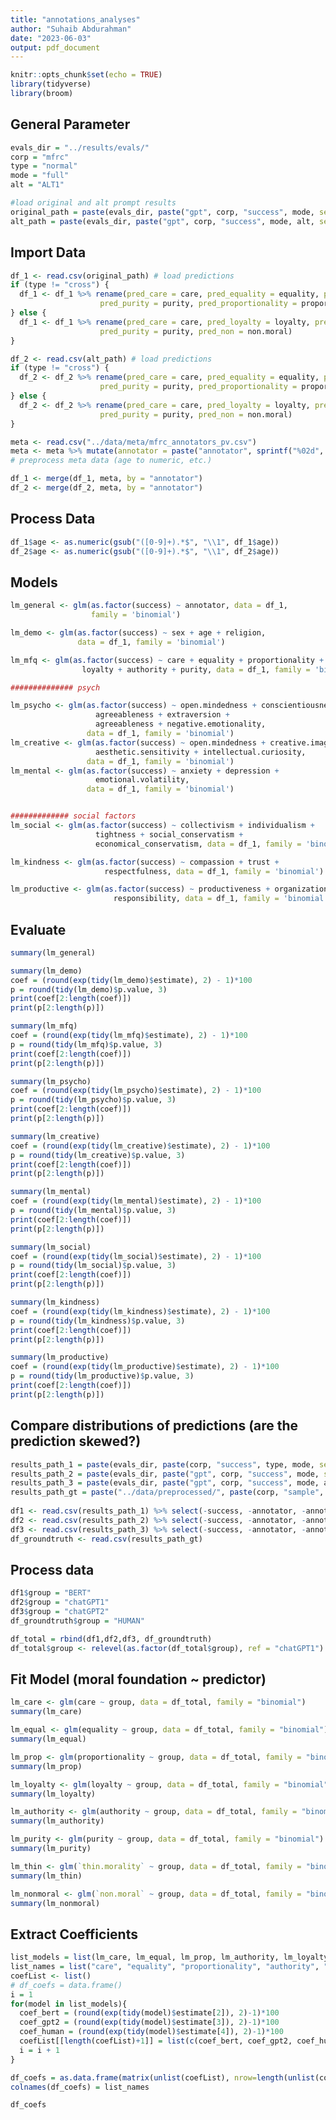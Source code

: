 ---
title: "annotations_analyses"
author: "Suhaib Abdurahman"
date: "2023-06-03"
output: pdf_document
---

```{r setup, include=FALSE}
knitr::opts_chunk$set(echo = TRUE)
library(tidyverse)
library(broom)
```

## General Parameter

```{r}
evals_dir = "../results/evals/"
corp = "mfrc"
type = "normal"
mode = "full"
alt = "ALT1"

#load original and alt prompt results
original_path = paste(evals_dir, paste("gpt", corp, "success", mode, sep="_"), ".csv", sep="") #chatGPT
alt_path = paste(evals_dir, paste("gpt", corp, "success", mode, alt, sep="_"), ".csv", sep="")
```

## Import Data

```{r}
df_1 <- read.csv(original_path) # load predictions
if (type != "cross") {
  df_1 <- df_1 %>% rename(pred_care = care, pred_equality = equality, pred_loyalty = loyalty, pred_authority = authority,
                    pred_purity = purity, pred_proportionality = proportionality, pred_thin = thin.morality, pred_non = non.moral)
} else {
  df_1 <- df_1 %>% rename(pred_care = care, pred_loyalty = loyalty, pred_authority = authority,
                    pred_purity = purity, pred_non = non.moral)
}

df_2 <- read.csv(alt_path) # load predictions
if (type != "cross") {
  df_2 <- df_2 %>% rename(pred_care = care, pred_equality = equality, pred_loyalty = loyalty, pred_authority = authority,
                    pred_purity = purity, pred_proportionality = proportionality, pred_thin = thin.morality, pred_non = non.moral)
} else {
  df_2 <- df_2 %>% rename(pred_care = care, pred_loyalty = loyalty, pred_authority = authority,
                    pred_purity = purity, pred_non = non.moral)
}

meta <- read.csv("../data/meta/mfrc_annotators_pv.csv")
meta <- meta %>% mutate(annotator = paste("annotator", sprintf("%02d", ID), sep = ""))
# preprocess meta data (age to numeric, etc.)

df_1 <- merge(df_1, meta, by = "annotator")
df_2 <- merge(df_2, meta, by = "annotator")
```

## Process Data

```{r}
df_1$age <- as.numeric(gsub("([0-9]+).*$", "\\1", df_1$age))
df_2$age <- as.numeric(gsub("([0-9]+).*$", "\\1", df_2$age))
```

## Models

```{r}
lm_general <- glm(as.factor(success) ~ annotator, data = df_1, 
                  family = 'binomial')

lm_demo <- glm(as.factor(success) ~ sex + age + religion, 
               data = df_1, family = 'binomial')

lm_mfq <- glm(as.factor(success) ~ care + equality + proportionality + 
                loyalty + authority + purity, data = df_1, family = 'binomial')

############## psych

lm_psycho <- glm(as.factor(success) ~ open.mindedness + conscientiousness + 
                   agreeableness + extraversion + 
                   agreeableness + negative.emotionality, 
                 data = df_1, family = 'binomial')
lm_creative <- glm(as.factor(success) ~ open.mindedness + creative.imagination + 
                   aesthetic.sensitivity + intellectual.curiosity,
                 data = df_1, family = 'binomial')
lm_mental <- glm(as.factor(success) ~ anxiety + depression + 
                   emotional.volatility,
                 data = df_1, family = 'binomial')


############# social factors
lm_social <- glm(as.factor(success) ~ collectivism + individualism + 
                   tightness + social_conservatism + 
                   economical_conservatism, data = df_1, family = 'binomial')

lm_kindness <- glm(as.factor(success) ~ compassion + trust + 
                     respectfulness, data = df_1, family = 'binomial')

lm_productive <- glm(as.factor(success) ~ productiveness + organization + 
                       responsibility, data = df_1, family = 'binomial')
```


## Evaluate

```{r}
summary(lm_general)

summary(lm_demo)
coef = (round(exp(tidy(lm_demo)$estimate), 2) - 1)*100
p = round(tidy(lm_demo)$p.value, 3)
print(coef[2:length(coef)])
print(p[2:length(p)])

summary(lm_mfq)
coef = (round(exp(tidy(lm_mfq)$estimate), 2) - 1)*100
p = round(tidy(lm_mfq)$p.value, 3)
print(coef[2:length(coef)])
print(p[2:length(p)])

summary(lm_psycho)
coef = (round(exp(tidy(lm_psycho)$estimate), 2) - 1)*100
p = round(tidy(lm_psycho)$p.value, 3)
print(coef[2:length(coef)])
print(p[2:length(p)])

summary(lm_creative)
coef = (round(exp(tidy(lm_creative)$estimate), 2) - 1)*100
p = round(tidy(lm_creative)$p.value, 3)
print(coef[2:length(coef)])
print(p[2:length(p)])

summary(lm_mental)
coef = (round(exp(tidy(lm_mental)$estimate), 2) - 1)*100
p = round(tidy(lm_mental)$p.value, 3)
print(coef[2:length(coef)])
print(p[2:length(p)])

summary(lm_social)
coef = (round(exp(tidy(lm_social)$estimate), 2) - 1)*100
p = round(tidy(lm_social)$p.value, 3)
print(coef[2:length(coef)])
print(p[2:length(p)])

summary(lm_kindness)
coef = (round(exp(tidy(lm_kindness)$estimate), 2) - 1)*100
p = round(tidy(lm_kindness)$p.value, 3)
print(coef[2:length(coef)])
print(p[2:length(p)])

summary(lm_productive)
coef = (round(exp(tidy(lm_productive)$estimate), 2) - 1)*100
p = round(tidy(lm_productive)$p.value, 3)
print(coef[2:length(coef)])
print(p[2:length(p)])
```

## Compare distributions of predictions (are the prediction skewed?)
```{r}
results_path_1 = paste(evals_dir, paste(corp, "success", type, mode, sep="_"), ".csv", sep="") #bert
results_path_2 = paste(evals_dir, paste("gpt", corp, "success", mode, sep="_"), ".csv", sep="") #chatGPT
results_path_3 = paste(evals_dir, paste("gpt", corp, "success", mode, alt, sep="_"), ".csv", sep="") #chatGPT ALT2
results_path_gt = paste("../data/preprocessed/", paste(corp, "sample", mode, sep="_"), ".csv", sep = "")
  
df1 <- read.csv(results_path_1) %>% select(-success, -annotator, -annotation) %>% distinct(.keep_all = TRUE) # load predictions
df2 <- read.csv(results_path_2) %>% select(-success, -annotator, -annotation) %>% distinct(.keep_all = TRUE)# load predictions
df3 <- read.csv(results_path_3) %>% select(-success, -annotator, -annotation) %>% distinct(.keep_all = TRUE)# load predictions
df_groundtruth <- read.csv(results_path_gt)
```

## Process data
```{r}
df1$group = "BERT"
df2$group = "chatGPT1"
df3$group = "chatGPT2"
df_groundtruth$group = "HUMAN"

df_total = rbind(df1,df2,df3, df_groundtruth)
df_total$group <- relevel(as.factor(df_total$group), ref = "chatGPT1")
```

## Fit Model (moral foundation ~ predictor)
```{r}
lm_care <- glm(care ~ group, data = df_total, family = "binomial")
summary(lm_care)

lm_equal <- glm(equality ~ group, data = df_total, family = "binomial")
summary(lm_equal)

lm_prop <- glm(proportionality ~ group, data = df_total, family = "binomial")
summary(lm_prop)

lm_loyalty <- glm(loyalty ~ group, data = df_total, family = "binomial")
summary(lm_loyalty)

lm_authority <- glm(authority ~ group, data = df_total, family = "binomial")
summary(lm_authority)

lm_purity <- glm(purity ~ group, data = df_total, family = "binomial")
summary(lm_purity)

lm_thin <- glm(`thin.morality` ~ group, data = df_total, family = "binomial")
summary(lm_thin)

lm_nonmoral <- glm(`non.moral` ~ group, data = df_total, family = "binomial")
summary(lm_nonmoral)
```

## Extract Coefficients

```{r}
list_models = list(lm_care, lm_equal, lm_prop, lm_authority, lm_loyalty, lm_purity, lm_thin, lm_nonmoral)
list_names = list("care", "equality", "proportionality", "authority", "loyalty", "purity", "thin-morality", "non-moral")
coefList <- list() 
# df_coefs = data.frame()
i = 1
for(model in list_models){
  coef_bert = (round(exp(tidy(model)$estimate[2]), 2)-1)*100
  coef_gpt2 = (round(exp(tidy(model)$estimate[3]), 2)-1)*100
  coef_human = (round(exp(tidy(model)$estimate[4]), 2)-1)*100
  coefList[[length(coefList)+1]] = list(c(coef_bert, coef_gpt2, coef_human))
  i = i + 1
}

df_coefs = as.data.frame(matrix(unlist(coefList), nrow=length(unlist(coefList[1]))))
colnames(df_coefs) = list_names

df_coefs
```


